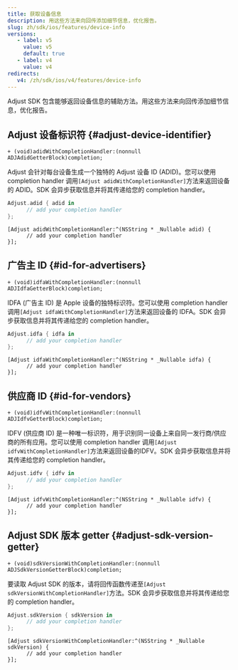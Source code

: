 ```yaml
---
title: 获取设备信息
description: 用这些方法来向回传添加细节信息，优化报告。
slug: zh/sdk/ios/features/device-info
versions:
   - label: v5
     value: v5
     default: true
   - label: v4
     value: v4
redirects:
   v4: /zh/sdk/ios/v4/features/device-info
---
```


Adjust SDK 包含能够返回设备信息的辅助方法。用这些方法来向回传添加细节信息，优化报告。

## Adjust 设备标识符 {#adjust-device-identifier}

<CodeBlock title="Method signature">

```objc
+ (void)adidWithCompletionHandler:(nonnull ADJAdidGetterBlock)completion;
```

</CodeBlock>

Adjust 会针对每台设备生成一个独特的 Adjust 设备 ID \(ADID\)。您可以使用 completion handler 调用`[Adjust adidWithCompletionHandler]`方法来返回设备的 ADID。SDK 会异步获取信息并将其传递给您的 completion handler。

<Tabs>
<Tab title="Swift" sync="swift">

```swift
Adjust.adid { adid in
      // add your completion handler
};
```

</Tab>
<Tab title="Objective-C" sync="objc">

```objc
[Adjust adidWithCompletionHandler:^(NSString * _Nullable adid) {
      // add your completion handler
}];
```

</Tab>
</Tabs>

## 广告主 ID {#id-for-advertisers}

<CodeBlock title="Method signature">

```objc
+ (void)idfaWithCompletionHandler:(nonnull ADJIdfaGetterBlock)completion;
```

</CodeBlock>

IDFA \(广告主 ID\) 是 Apple 设备的独特标识符。您可以使用 completion handler 调用`[Adjust idfaWithCompletionHandler]`方法来返回设备的 IDFA。SDK 会异步获取信息并将其传递给您的 completion handler。

<Tabs>
<Tab title="Swift" sync="swift">

```swift
Adjust.idfa { idfa in
      // add your completion handler
};
```

</Tab>
<Tab title="Objective-C" sync="objc">

```objc
[Adjust idfaWithCompletionHandler:^(NSString * _Nullable idfa) {
      // add your completion handler
}];
```

</Tab>
</Tabs>

## 供应商 ID {#id-for-vendors}

<CodeBlock title="Method signature">

```objc
+ (void)idfvWithCompletionHandler:(nonnull ADJIdfvGetterBlock)completion;
```

</CodeBlock>

IDFV \(供应商 ID\) 是一种唯一标识符，用于识别同一设备上来自同一发行商/供应商的所有应用。您可以使用 completion handler 调用`[Adjust idfvWithCompletionHandler]`方法来返回设备的IDFV。SDK 会异步获取信息并将其传递给您的 completion handler。

<Tabs>
<Tab title="Swift" sync="swift">

```swift
Adjust.idfv { idfv in
      // add your completion handler
};
```

</Tab>
<Tab title="Objective-C" sync="objc">

```objc
[Adjust idfvWithCompletionHandler:^(NSString * _Nullable idfv) {
      // add your completion handler
}];
```

</Tab>
</Tabs>

## Adjust SDK 版本 getter {#adjust-sdk-version-getter}

<CodeBlock title="Method signature">

```objc
+ (void)sdkVersionWithCompletionHandler:(nonnull ADJSdkVersionGetterBlock)completion;
```

</CodeBlock>

要读取 Adjust SDK 的版本，请将回传函数传递至`[Adjust sdkVersionWithCompletionHandler]`方法。SDK 会异步获取信息并将其传递给您的 completion handler。

<Tabs>
<Tab title="Swift" sync="swift">

```swift
Adjust.sdkVersion { sdkVersion in
      // add your completion handler
};
```

</Tab>
<Tab title="Objective-C" sync="objc">

```objc
[Adjust sdkVersionWithCompletionHandler:^(NSString * _Nullable sdkVersion) {
      // add your completion handler
}];
```

</Tab>
</Tabs>
